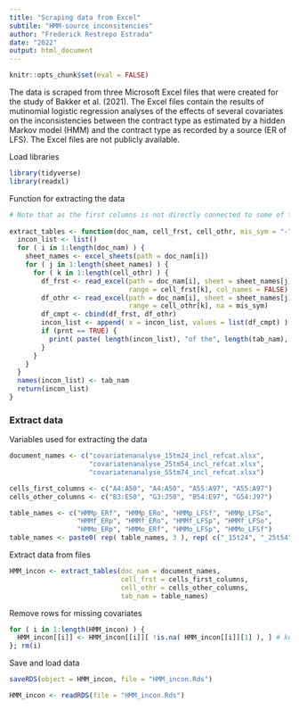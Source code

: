 ---
title: "Scraping data from Excel"
subtile: "HMM-source inconsitencies"
author: "Frederick Restrepo Estrada"
date: "2022"
output: html_document
---

```{r setup, include = FALSE}
knitr::opts_chunk$set(eval = FALSE)
```


The data is scraped from three Microsoft Excel files that were created for the study of Bakker et al. (2021). The Excel files contain the results of mutinomial logistic regression analyses of the effects of several covariates on the inconsistencies between the contract type as estimated by a hidden Markov model (HMM) and the contract type as recorded by a source (ER of LFS). The Excel files are not publicly available.


Load libraries
```{r}
library(tidyverse)
library(readxl)
```

Function for extracting the data
```{r}
# Note that as the first columns is not directly connected to some of the tables, we have to add it manually.
             
extract_tables <- function(doc_nam, cell_frst, cell_othr, mis_sym = "-", prnt = TRUE, tab_nam) {
  incon_list <- list()
  for ( i in 1:length(doc_nam) ) {
    sheet_names <- excel_sheets(path = doc_nam[i])
    for ( j in 1:length(sheet_names) ) {
      for ( k in 1:length(cell_othr) ) {
        df_frst <- read_excel(path = doc_nam[i], sheet = sheet_names[j],
                              range = cell_frst[k], col_names = FALSE)
        df_othr <- read_excel(path = doc_nam[i], sheet = sheet_names[j],
                              range = cell_othr[k], na = mis_sym)
        df_cmpt <- cbind(df_frst, df_othr)
        incon_list <- append( x = incon_list, values = list(df_cmpt) )
        if (prnt == TRUE) {
          print( paste( length(incon_list), "of the", length(tab_nam), "table(s) made" ) )
        }
      }
    }
  }
  names(incon_list) <- tab_nam
  return(incon_list)
}
```


### Extract data

Variables used for extracting the data
```{r}
document_names <- c("covariatenanalyse_15tm24_incl_refcat.xlsx",
                    "covariatenanalyse_25tm54_incl_refcat.xlsx",
                    "covariatenanalyse_55tm74_incl_refcat.xlsx")

cells_first_columns <- c("A4:A50", "A4:A50", "A55:A97", "A55:A97")
cells_other_columns <- c("B3:E50", "G3:J50", "B54:E97", "G54:J97")

table_names <- c("HMMp_ERf", "HMMp_ERo", "HMMp_LFSf", "HMMp_LFSo",
                 "HMMf_ERp", "HMMf_ERo", "HMMf_LFSp", "HMMf_LFSo",
                 "HMMo_ERp", "HMMo_ERf", "HMMo_LFSp", "HMMo_LFSf")
table_names <- paste0( rep( table_names, 3 ), rep( c("_15t24", "_25t54", "_55t74"), each = 12 ) )
```

Extract data from files
```{r}
HMM_incon <- extract_tables(doc_nam = document_names,
                            cell_frst = cells_first_columns,
                            cell_othr = cells_other_columns,
                            tab_nam = table_names)
```

Remove rows for missing covariates
```{r}
for ( i in 1:length(HMM_incon) ) {
  HMM_incon[[i]] <- HMM_incon[[i]][ !is.na( HMM_incon[[i]][1] ), ] # keep only rows with names in the first column
}; rm(i)
```

Save and load data
```{r}
saveRDS(object = HMM_incon, file = "HMM_incon.Rds")

HMM_incon <- readRDS(file = "HMM_incon.Rds")
```
